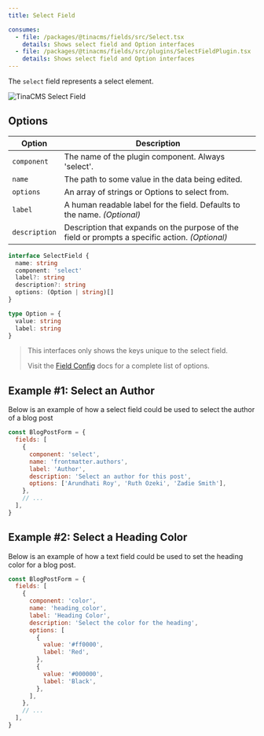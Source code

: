 ```yaml
---
title: Select Field

consumes:
  - file: /packages/@tinacms/fields/src/Select.tsx
    details: Shows select field and Option interfaces
  - file: /packages/@tinacms/fields/src/plugins/SelectFieldPlugin.tsx
    details: Shows select field and Option interfaces
---
```


<WarningCallout body="This is an advanced-use feature, and likely not something you'll need to configure. What you probably want is the content types reference!" />


The `select` field represents a select element.

![TinaCMS Select Field](/img/fields/select-field.png)

## Options

| Option        | Description                                                                                     |
| ------------- | ----------------------------------------------------------------------------------------------- |
| `component`   | The name of the plugin component. Always 'select'.                                              |
| `name`        | The path to some value in the data being edited.                                                |
| `options`     | An array of strings or Options to select from.                                                  |
| `label`       | A human readable label for the field. Defaults to the name. _(Optional)_                        |
| `description` | Description that expands on the purpose of the field or prompts a specific action. _(Optional)_ |

```typescript
interface SelectField {
  name: string
  component: 'select'
  label?: string
  description?: string
  options: (Option | string)[]
}

type Option = {
  value: string
  label: string
}
```

> This interfaces only shows the keys unique to the select field.
>
> Visit the [Field Config](/docs/reference/toolkit/fields) docs for a complete list of options.

## Example #1: Select an Author

Below is an example of how a select field could be used to select the author of a blog post

```javascript
const BlogPostForm = {
  fields: [
    {
      component: 'select',
      name: 'frontmatter.authors',
      label: 'Author',
      description: 'Select an author for this post',
      options: ['Arundhati Roy', 'Ruth Ozeki', 'Zadie Smith'],
    },
    // ...
  ],
}
```

## Example #2: Select a Heading Color

Below is an example of how a text field could be used to set the heading color for a blog post.

```javascript
const BlogPostForm = {
  fields: [
    {
      component: 'color',
      name: 'heading_color',
      label: 'Heading Color',
      description: 'Select the color for the heading',
      options: [
        {
          value: '#ff0000',
          label: 'Red',
        },
        {
          value: '#000000',
          label: 'Black',
        },
      ],
    },
    // ...
  ],
}
```
